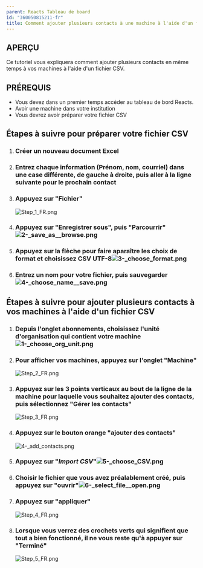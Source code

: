 ```yaml
---
parent: Reacts Tableau de board
id: "360050815211-fr"
title: Comment ajouter plusieurs contacts à une machine à l'aide d'un fichier CSV
---
```

APERÇU
------

Ce tutoriel vous expliquera comment ajouter plusieurs contacts en même temps à vos machines à l'aide d'un fichier CSV.

PRÉREQUIS
---------

*   Vous devez dans un premier temps accéder au tableau de bord Reacts.
*   Avoir une machine dans votre institution
*   Vous devrez avoir préparer votre fichier CSV

Étapes à suivre pour préparer votre fichier CSV
-----------------------------------------------

1.  ### Créer un nouveau document Excel
    
2.  ### Entrez chaque information (Prénom, nom, courriel) dans une case différente, de gauche à droite, puis aller à la ligne suivante pour le prochain contact
    
3.  ### Appuyez sur "Fichier"  
    ![Step_1_FR.png](@assets/attachments/Step_1_FR.png)
    
4.  ### Appuyez sur "Enregistrer sous", puis "Parcourrir"![2-_save_as__browse.png](@assets/attachments/2-_save_as__browse.png)
    
5.  ### Appuyez sur la flèche pour faire aparaître les choix de format et choisissez CSV UTF-8![3-_choose_format.png](@assets/attachments/3-_choose_format.png)
    
6.  ### Entrez un nom pour votre fichier, puis sauvegarder![4-_choose_name__save.png](@assets/attachments/4-_choose_name__save.png)
    

Étapes à suivre pour ajouter plusieurs contacts à vos machines à l'aide d'un fichier CSV
----------------------------------------------------------------------------------------

1.  ### Depuis l'onglet abonnements, choisissez l'unité d'organisation qui contient votre machine![1-_choose_org_unit.png](@assets/attachments/1-_choose_org_unit.png)
    
2.  ### Pour afficher vos machines, appuyez sur l'onglet "Machine"  
    ![Step_2_FR.png](@assets/attachments/Step_2_FR.png)
      
    
3.  ### Appuyez sur les 3 points verticaux au bout de la ligne de la machine pour laquelle vous souhaitez ajouter des contacts, puis sélectionnez "Gérer les contacts"  
    ![Step_3_FR.png](@assets/attachments/Step_3_FR.png)
      
    
4.  ### Appuyez sur le bouton orange "ajouter des contacts"  
    ![4-_add_contacts.png](@assets/attachments/4-_add_contacts.png)
    
5.  ### Appuyez sur "_Import CSV_"![5-_choose_CSV.png](@assets/attachments/5-_choose_CSV.png)
    
6.  ### Choisir le fichier que vous avez préalablement créé, puis appuyez sur "ouvrir"![6-_select_file__open.png](@assets/attachments/6-_select_file__open.png)
    
7.  ### Appuyez sur "appliquer"  
    ![Step_4_FR.png](@assets/attachments/Step_4_FR.png)
      
    
8.  ### Lorsque vous verrez des crochets verts qui signifient que tout a bien fonctionné, il ne vous reste qu'à appuyer sur "Terminé"  
    ![Step_5_FR.png](@assets/attachments/Step_5_FR.png)
